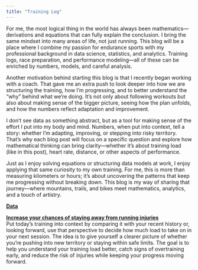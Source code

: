 ```yaml
---
title: "Training Log"
---
```


For me, the most logical thing in the world has always been mathematics—derivations and equations that can fully explain the conclusion. I bring the same mindset into many areas of life, not just running. This blog will be a place where I combine my passion for endurance sports with my professional background in data science, statistics, and analytics. Training logs, race preparation, and performance modeling—all of these can be enriched by numbers, models, and careful analysis.

Another motivation behind starting this blog is that I recently began working with a coach. That gave me an extra push to look deeper into how we are structuring the training, how I’m progressing, and to better understand the “why” behind what we’re doing. It’s not only about following workouts but also about making sense of the bigger picture, seeing how the plan unfolds, and how the numbers reflect adaptation and improvement.

I don’t see data as something abstract, but as a tool for making sense of the effort I put into my body and mind. Numbers, when put into context, tell a story: whether I’m adapting, improving, or stepping into risky territory. That’s why each blog post will focus on a specific question and explore how mathematical thinking can bring clarity—whether it’s about training load (like in this post), heart rate, distance, or other aspects of performance.

Just as I enjoy solving equations or structuring data models at work, I enjoy applying that same curiosity to my own training. For me, this is more than measuring kilometers or hours; it’s about uncovering the patterns that keep me progressing without breaking down. This blog is my way of sharing that journey—where mountains, trails, and bikes meet mathematics, analytics, and a touch of artistry.


::: {.blog-card}
[**Data**](training_log/data.qmd)  
:::

::: {.blog-card}
[**Increase your chances of staying away from running injuries**](training_log/relative_training_load.qmd)  
Put today’s training into context by comparing it with your recent history or, looking forward, use that perspective to decide how much load to take on in your next session. The idea is to give yourself a clearer picture of whether you’re pushing into new territory or staying within safe limits. The goal is to help you understand your training load better, catch signs of overtraining early, and reduce the risk of injuries while keeping your progress moving forward.
:::